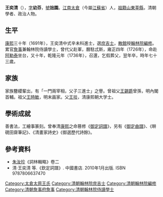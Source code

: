 '''王奕清'''（{{bd|1664年||1737年|catIdx=W王}}），[[表字|字]]'''幼芬'''，[[號|號]]'''拙園'''。[[江南|江南]][[太倉|太倉]]（今屬[[江蘇省|江蘇省]]）人，[[祖籍|祖籍]][[山東|山東]][[莘縣|莘縣]]，清朝學者、政治人物。

==生平==
[[康熙|康熙]]三十年（1691年），王奕清中式辛未科進士，選[[庶吉士|庶吉士]]，[[散館|散館]]授[[翰林院|翰林院]][[編修|編修]]。累官[[詹事|詹事]]兼翰林院侍讀學士，曾代父赴軍，曆駐忒斯，雍正四年（1726年），命赴[[阿勒泰|阿勒泰]]坐台，又十年，乾隆元年（1736年），召還，乞假葬父，翌年卒，時年七十三歲。

== 家族 ==
家族簪纓輩出，有「一門兩宰相，父子三進士」之譽。曾祖父[[王錫爵|王錫爵]]曾孫，明內閣首輔。祖父[[王時敏|王時敏]]，明末画家。父[[王掞|王掞]]，清康熙朝大学士。

==學術成就==
善書法，工繪事篆刻。曾奉清[[康熙|康熙]]之命篡修《[[御定詞譜|御定詞譜]]》，另有《[[御定曲譜|御定曲譜]]》、《畊硯田齋筆記》、《清畫家詩史》《御選歷代詩餘》。

==參考資料==
{{refbegin}}
*[[朱汝珍|朱汝珍]]《詞林輯略》卷二
*清·王奕清 等.《欽定詞譜》. 中國書店. 2010年1月出版. ISBN 9787806637470
{{refend}}

{{康熙三十年辛未科殿試金榜}}
{{太倉王錫爵家族}}

{{規範控制}}

{{DEFAULTSORT:Wang王}}
[[Category:太倉太原王氏|Category:太倉太原王氏]]
[[Category:清朝翰林院庶吉士|Category:清朝翰林院庶吉士]]
[[Category:清朝翰林院編修|Category:清朝翰林院編修]]
[[Category:清朝詹事府詹事|Category:清朝詹事府詹事]]
[[Category:清朝翰林院侍讀學士|Category:清朝翰林院侍讀學士]]